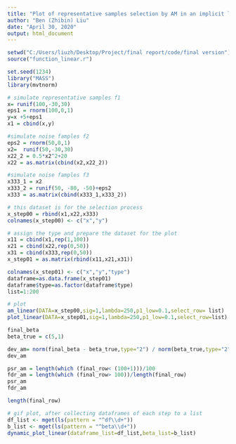 ---
title: "Plot of representative samples selection by AM in an implicit linear mixture model"
author: "Ben (Zhibin) Liu"
date: "April 30, 2020"
output: html_document
---

```{r}
setwd("C:/Users/liuzh/Desktop/Project/final report/code/final version")
source("function_linear.r")

set.seed(1234)
library("MASS")
library(mvtnorm)

# simulate representative samples f1
x= runif(100,-30,30)
eps1 = rnorm(100,0,1)
y=x +5+eps1
x1 = cbind(x,y)

#simulate noise famples f2
eps2 = rnorm(50,0,1)
x2=  runif(50,-30,30)
x22_2 = 0.5*x2^2+20
x22 = as.matrix(cbind(x2,x22_2))

#simulate noise famples f3
x333_1 = x2
x333_2 = runif(50, -80, -50)+eps2
x333 = as.matrix(cbind(x333_1,x333_2))

# this dataset is for the selection process
x_step00 = rbind(x1,x22,x333)
colnames(x_step00) <- c("x","y")

# assign the type and prepare the dataset for the plot
x11 = cbind(x1,rep(1,100))
x21 = cbind(x22,rep(0,50))
x31 = cbind(x333,rep(0,50))
x_step01 = as.matrix(rbind(x11,x21,x31))

colnames(x_step01) <- c("x","y","type")
dataframe=as.data.frame(x_step01)
dataframe$type=as.factor(dataframe$type)
list=1:200

# plot
am_linear(DATA=x_step00,sig=1,lambda=250,p1_low=0.1,select_row= list)
plot_linear(DATA=x_step01,sig=1,lambda=250,p1_low=0.1,select_row=list)

final_beta
beta_true = c(5,1)

dev_am= norm(final_beta - beta_true,type="2") / norm(beta_true,type="2")
dev_am

psr_am = length(which (final_row< (100+1)))/100
fdr_am = length(which (final_row> 100))/length(final_row)
psr_am
fdr_am

length(final_row)

# gif plot, after collecting dataframes of each step to a list
df_list <- mget(ls(pattern = "^df\\d+"))
b_list <- mget(ls(pattern = "^beta\\d+"))
dynamic_plot_linear(dataframe_list=df_list,beta_list=b_list)


```













